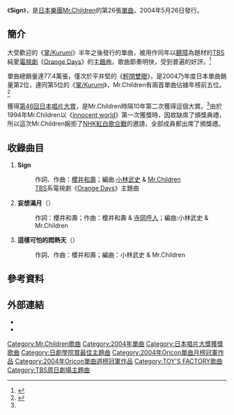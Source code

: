 {{Infobox Single 
| Name           = Sign
| Cover=Sign of Mr.Children.jpg
| Artist         = [[Mr.Children|Mr.Children]]
| Album          = [[I_♥_U|I ♥ U]]
| A-side         = 
| B-side         = 
| Released       = 2004年5月26日
| Format         = [[單曲|單曲CD]]
| Recorded       = 
| Genre          = [[J-POP|J-POP]]
| Length         = 12分12秒
| Label          = [[TOY'S_FACTORY|TOY'S FACTORY]]
| Writer         = [[櫻井和壽|櫻井和壽]]
| Producer       = [[小林武史|小林武史]]
| Certification  = 三白金（[[日本唱片業協會|日本唱片業協會]]）
| Chart position = * 週間最高排行第1位（[[Oricon|Oricon]]）
* 2004年6月度月間排行第1位（[[Oricon|Oricon]]）
* 2004年度年間排行第2位（[[Oricon|Oricon]]）
| Last single    = [[掌/Kurumi|掌/Kurumi]]<br />（2003年）
| This single    = '''Sign'''<br />（2004年）
| Next single    = [[四次元_Four_Dimensions|四次元 Four Dimensions]]<br />（2005年）
| Misc           = 
}}
《'''Sign'''》，是[[日本|日本]][[樂團|樂團]][[Mr.Children|Mr.Children]]的第26張[[單曲|單曲]]。2004年5月26日發行。

==簡介==
大受歡迎的《[[掌/Kurumi|掌/Kurumi]]》半年之後發行的單曲，被用作同年以[[聽障|聽障]]為題材的[[TBS電視|TBS]]純愛[[電視劇|電視劇]]《[[Orange_Days|Orange Days]]》的[[主題曲|主題曲]]，歌曲節奏明快，受到普遍的好評。<ref name="mingpao">{{Cite web |url=http://life.mingpao.com/cfm/dailynews3b.cfm?File=20050102%2Fnalmc%2Fmcv1.txt |title=Mr. Children膺唱片大賞金獎 |accessdate=2020-09-26 |archive-date=2016-03-04 |archive-url=https://web.archive.org/web/20160304210330/http://life.mingpao.com/cfm/dailynews3b.cfm?File=20050102%2Fnalmc%2Fmcv1.txt |dead-url=no }}</ref>

單曲總銷量達77.4萬張，僅次於平井堅的《[[輕閉雙眼|輕閉雙眼]]》，是2004乃年度日本單曲銷量第2位，連同第5位的《[[掌/Kurumi|掌/Kurumi]]》，Mr.Children有兩首單曲佔據年榜前五位。<ref>{{Cite web |url=http://www.musictvprogram.com/corner-ranking-2004.html |script-title=ja:2004年間シングルランキング TOP100 |access-date=2010-05-24 |archive-url=https://web.archive.org/web/20120206234708/http://www.musictvprogram.com/corner-ranking-2004.html |archive-date=2012-02-06 |dead-url=yes }}</ref>

獲得[[第46回日本唱片大賞|第46回]][[日本唱片大賞|日本唱片大賞]]，是Mr.Children時隔10年第二次獲得這個大賞。<ref name="mingpao"/>由於1994年Mr.Children以《[[innocent_world|innocent world]]》第一次獲獎時，因故缺席了頒獎典禮，所以這次Mr.Children婉拒了[[NHK紅白歌合戰|NHK紅白歌合戰]]的邀請，全部成員都出席了頒獎禮。

==收錄曲目==
# '''Sign'''
#:作詞、作曲：[[櫻井和壽|櫻井和壽]]；編曲:[[小林武史|小林武史]] & [[Mr.Children|Mr.Children]]
#:[[TBS電視|TBS]]系電視劇《[[Orange_Days|Orange Days]]》主題曲
# '''妄想滿月'''（{{lang|ja|妄想満月}}）
#:作詞：櫻井和壽；作曲：櫻井和壽 & [[寺岡呼人|寺岡呼人]]；編曲:小林武史 & Mr.Children
# '''這樣可怕的悶熱天'''（{{lang|ja|こんな風にひどく蒸し暑い日}}）
#:作詞、作曲：櫻井和壽；編曲：小林武史 & Mr.Children

==參考資料==
{{reflist}}

==外部連結==
* {{YouTube|4wuWJ7GAc2s|Mr.Children 「Sign」 MUSIC VIDEO}}
* {{YouTube|7aJmUeLMZi4|Mr.Children「Sign」 TOUR POPSAURUS 2012 Live}}

{{Mr.Children}}
{{日本唱片大獎受獎}}
{{日劇學院賞最佳電視劇歌曲}}
{{Oricon單曲月榜冠軍 (2000年代前期)|2004年6月}}
{{Oricon單曲週榜冠軍 (2004年)|2004年6月7日}}

{{DEFAULTSORT:Sign}}
[[Category:Mr.Children歌曲|Category:Mr.Children歌曲]]
[[Category:2004年單曲|Category:2004年單曲]]
[[Category:日本唱片大獎獲獎歌曲|Category:日本唱片大獎獲獎歌曲]]
[[Category:日劇學院賞最佳主題曲|Category:日劇學院賞最佳主題曲]]
[[Category:2004年Oricon單曲月榜冠軍作品|Category:2004年Oricon單曲月榜冠軍作品]]
[[Category:2004年Oricon單曲週榜冠軍作品|Category:2004年Oricon單曲週榜冠軍作品]]
[[Category:TOY'S_FACTORY歌曲|Category:TOY'S FACTORY歌曲]]
[[Category:TBS周日劇場主題曲|Category:TBS周日劇場主題曲]]